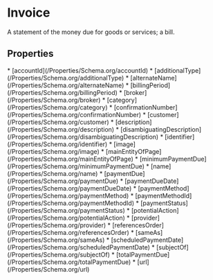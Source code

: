   
# Invoice

A statement of the money due for goods or services; a bill.

## Properties

<Grid>
* [accountId](/Properties/Schema.org/accountId)
* [additionalType](/Properties/Schema.org/additionalType)
* [alternateName](/Properties/Schema.org/alternateName)
* [billingPeriod](/Properties/Schema.org/billingPeriod)
* [broker](/Properties/Schema.org/broker)
* [category](/Properties/Schema.org/category)
* [confirmationNumber](/Properties/Schema.org/confirmationNumber)
* [customer](/Properties/Schema.org/customer)
* [description](/Properties/Schema.org/description)
* [disambiguatingDescription](/Properties/Schema.org/disambiguatingDescription)
* [identifier](/Properties/Schema.org/identifier)
* [image](/Properties/Schema.org/image)
* [mainEntityOfPage](/Properties/Schema.org/mainEntityOfPage)
* [minimumPaymentDue](/Properties/Schema.org/minimumPaymentDue)
* [name](/Properties/Schema.org/name)
* [paymentDue](/Properties/Schema.org/paymentDue)
* [paymentDueDate](/Properties/Schema.org/paymentDueDate)
* [paymentMethod](/Properties/Schema.org/paymentMethod)
* [paymentMethodId](/Properties/Schema.org/paymentMethodId)
* [paymentStatus](/Properties/Schema.org/paymentStatus)
* [potentialAction](/Properties/Schema.org/potentialAction)
* [provider](/Properties/Schema.org/provider)
* [referencesOrder](/Properties/Schema.org/referencesOrder)
* [sameAs](/Properties/Schema.org/sameAs)
* [scheduledPaymentDate](/Properties/Schema.org/scheduledPaymentDate)
* [subjectOf](/Properties/Schema.org/subjectOf)
* [totalPaymentDue](/Properties/Schema.org/totalPaymentDue)
* [url](/Properties/Schema.org/url)
</Grid>

